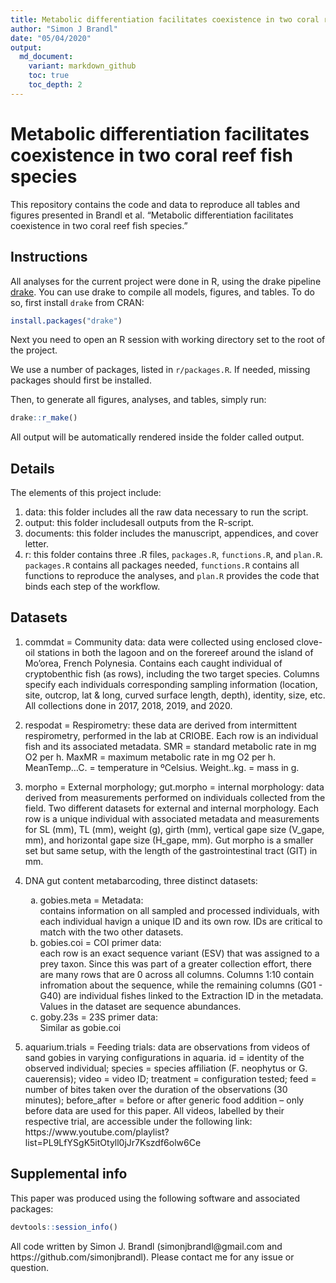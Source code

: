 ```yaml
---
title: Metabolic differentiation facilitates coexistence in two coral reef fish species
author: "Simon J Brandl"
date: "05/04/2020"
output:
  md_document:
    variant: markdown_github
    toc: true
    toc_depth: 2
---
```


# Metabolic differentiation facilitates coexistence in two coral reef fish species

This repository contains the code and data to reproduce all tables and figures presented in Brandl et al. "Metabolic differentiation facilitates coexistence in two coral reef fish species." 


## Instructions
All analyses for the current project were done in R, using the drake pipeline [drake](https://github.com/ropensci/drake). You can use drake to compile all models, figures, and tables.
To do so, first install `drake` from CRAN: 
```r
install.packages("drake")
```
Next you need to open an R session with working directory set to the root of the project.    

We use a number of packages, listed in `r/packages.R`. If needed, missing packages should first be installed. 

Then, to generate all figures, analyses, and tables, simply run:

```r
drake::r_make()
```

All output will be automatically rendered inside the folder called output. 

## Details
The elements of this project include: 

1) data: this folder includes all the raw data necessary to run the script.
2) output: this folder includesall outputs from the R-script.
3) documents: this folder includes the manuscript, appendices, and cover letter.
4) r: this folder contains three .R files, `packages.R`, `functions.R`, and `plan.R`.     
`packages.R` contains all packages needed, `functions.R` contains all functions to reproduce the analyses, and `plan.R` provides the code that binds each step of the workflow.

## Datasets

1. commdat = Community data: data were collected using enclosed clove-oil stations in both the lagoon and on the forereef around the island of Mo'orea, French Polynesia. Contains each caught individual of cryptobenthic fish (as rows), including the two target species. Columns specify each individuals corresponding sampling information (location, site, outcrop, lat & long, curved surface length, depth), identity, size, etc. All collections done in 2017, 2018, 2019, and 2020.

2. respodat = Respirometry: these data are derived from intermittent respirometry, performed in the lab at CRIOBE. Each row is an individual fish and its associated metadata. SMR = standard metabolic rate in mg O2 per h. MaxMR = maximum metabolic rate in mg O2 per h. MeanTemp...C. = temperature in ºCelsius. Weight..kg. = mass in g.

3. morpho = External morphology; gut.morpho = internal morphology: data derived from measurements performed on individuals collected from the field. Two different datasets for external and internal morphology. Each row is a unique individual with associated metadata and measurements for SL (mm), TL (mm), weight (g), girth (mm), vertical gape size (V_gape, mm), and horizontal gape size (H_gape, mm). Gut morpho is a smaller set but same setup, with the length of the gastrointestinal tract (GIT) in mm.

4. DNA gut content metabarcoding, three distinct datasets:
     a) gobies.meta = Metadata:      
     contains information on all sampled and processed individuals, with each individual havign a unique ID and its own row. IDs are critical to match with the two other datasets. 
     b) gobies.coi = COI primer data:    
     each row is an exact sequence variant (ESV) that was assigned to a prey taxon. Since this was part of a greater collection effort, there are many rows that are 0 across all columns. Columns 1:10 contain infromation about the sequence, while the remaining columns (G01 - G40) are individual fishes linked to the Extraction ID in the metadata. Values in the dataset are sequence abundances.
     c) goby.23s = 23S primer data:    
     Similar as gobie.coi

          
5. aquarium.trials = Feeding trials: data are observations from videos of sand gobies in varying configurations in aquaria. id = identity of the observed individual; species = species affiliation (F. neophytus or G. cauerensis); video =  video ID; treatment = configuration tested; feed = number of bites taken over the duration of the observations (30 minutes); before_after = before or after generic food addition -- only before data are used for this paper. All videos, labelled by their respective trial, are accessible under the following link: https://www.youtube.com/playlist?list=PL9LfYSgK5itOtyll0jJr7Kszdf6olw6Ce 

## Supplemental info
This paper was produced using the following software and associated packages:

```r
devtools::session_info()
```


All code written by Simon J. Brandl (simonjbrandl@gmail.com and https://github.com/simonjbrandl). Please contact me for any issue or question. 


